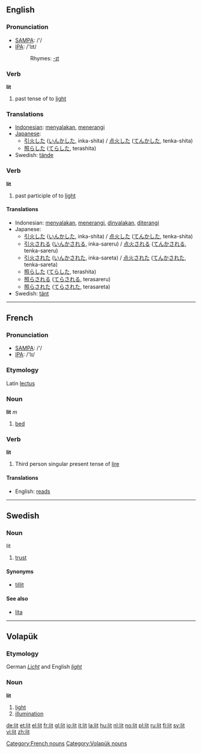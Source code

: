 ==English==
=== Pronunciation ===
*[[w:SAMPA|SAMPA]]: /'/
*[[w:IPA|IPA]]: /'lɪt/
*:Rhymes: [[Rhymes:English:-ɪt|-ɪt]]

=== Verb ===
'''lit'''

# past tense of to [[light]]

=== Translations ===
*[[Indonesian]]: [[nyala|menyalakan]], [[terang|menerangi]]
*[[Japanese]]: 
** [[引火]]した ([[いんか]]した, inka-shita) / [[点火]]した ([[てんか]]した, tenka-shita)
** [[照らした]] ([[てらした]], terashita)
*Swedish: [[tände]]

=== Verb ===
'''lit'''

# past participle of to [[light]]

==== Translations ====
*Indonesian: [[nyala|menyalakan]], [[terang|menerangi]], [[nyala|dinyalakan]], [[terang|diterangi]]
*Japanese: 
** [[引火]]した ([[いんか]]した, inka-shita) / [[点火]]した ([[てんか]]した, tenka-shita)
** [[引火]]される ([[いんか]]される, inka-sareru) / [[点火]]される ([[てんか]]される, tenka-sareru)
** [[引火]]された ([[いんか]]された, inka-sareta) / [[点火]]された ([[てんか]]された, tenka-sareta)
** [[照らした]] ([[てらした]], terashita)
** [[照らされる]] ([[てらされる]], terasareru)
** [[照らされた]] ([[てらされた]], terasareta)
*Swedish: [[tänt]]

----

==French==
===Pronunciation===
*[[w:SAMPA|SAMPA]]: /'/
*[[w:IPA|IPA]]: /'lɪ/
===Etymology===
Latin [[lectus]]
===Noun===
'''lit''' ''m''

# [[bed]]

=== Verb ===
'''lit'''

# Third person singular present tense of [[lire]]

====Translations====
*English: [[reads]]

[[Category:French nouns]]

----

== Swedish ==
=== Noun ===
;lit
#[[trust]]

====Synonyms====
*[[tillit]]
====See also====
*[[lita]]

----

==Volapük==
{{vo-noun|lit}}
===Etymology===
German ''[[Licht]]'' and English ''[[light]]''
===Noun===
'''lit'''

# [[light]]
# [[illumination]]

[[Category:Volapük nouns]]

[[de:lit]]
[[et:lit]]
[[el:lit]]
[[fr:lit]]
[[gl:lit]]
[[io:lit]]
[[it:lit]]
[[la:lit]]
[[hu:lit]]
[[nl:lit]]
[[no:lit]]
[[pl:lit]]
[[ru:lit]]
[[fi:lit]]
[[sv:lit]]
[[vi:lit]]
[[zh:lit]]